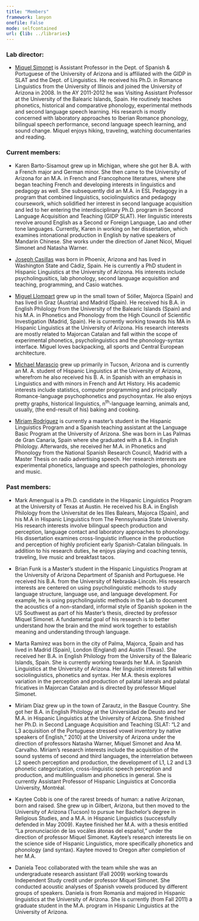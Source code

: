 ```yaml
---
title: "Members"
framework: lanyon
onefile: False
mode: selfcontained
url: {lib: ../libraries}
---
```



### Lab director:

- <a href="https://sites.google.com/site/miquelsimonet/Home" target="_blank">Miquel Simonet</a> is Assistant Professor in the Dept. of Spanish & Portuguese of the University of Arizona and is affiliated with the GIDP in SLAT and the Dept. of Linguistics. He received his Ph.D. in Romance Linguistics from the University of Illinois and joined the University of Arizona in 2008. In the AY 2011-2012 he was Visiting Assistant Professor at the University of the Balearic Islands, Spain. He routinely teaches phonetics, historical and comparative phonology, experimental methods and second language speech learning. His research is mostly concerned with laboratory approaches to Iberian Romance phonology, bilingual speech performance, second language speech learning, and sound change. Miquel enjoys hiking, traveling, watching documentaries and reading.

### Current members:

- Karen Barto-Sisamout grew up in Michigan, where she got her B.A. with a French major and German minor. She then came to the University of Arizona for an M.A. in French and Francophone literatures, where she began teaching French and developing interests in linguistics and pedagogy as well. She subsequently did an M.A. in ESL Pedagogy in a program that combined linguistics, sociolinguistics and pedagogy coursework, which solidified her interest in second language acquisition and led to her entering the interdisciplinary Ph.D. program in Second Language Acquisition and Teaching (GIDP SLAT). Her linguistic interests revolve around English as a Second or Foreign Language, Lao and other tone languages. Currently, Karen in working on her dissertation, which examines intonational production in English by native speakers of Mandarin Chinese. She works under the direction of Janet Nicol, Miquel Simonet and Natasha Warner.

- <a href="http://www.jvcasillas.com" target="_blank">Joseph Casillas</a> was born in Phoenix, Arizona and has lived in Washington State and Cádiz, Spain. He is currently a PhD student in Hispanic Linguistics at the University of Arizona. His interests include psycholingusitics, lab phonology, second language acquisition and teaching, programming, and Casio watches.


- <a href="http://www.u.arizona.edu/~mllompart" target="_blank">Miguel Llompart</a> grew up in the small town of Sóller, Majorca (Spain) and has lived in Graz (Austria) and Madrid (Spain). He received his B.A. in English Philology from the University of the Balearic Islands (Spain) and his M.A. in Phonetics and Phonology from the High Council of Scientific Investigation (Madrid, Spain). He is currently working towards his MA in Hispanic Linguistics at the University of Arizona. His research interests are mostly related to Majorcan Catalan and fall within the scope of experimental phonetics, psycholinguistics and the phonology-syntax interface. Miguel loves backpacking, all sports and Central European architecture.

- <a href="http://www.mmarascio.com" target="_blank">Michael Marascio</a> grew up primarily in Tucson, Arizona and is currently an M. A. student of Hispanic Linguistics at the University of Arizona, wherefrom he also received his B. A. in Spanish with an emphasis in Linguistics and with minors in French and Art History. His academic interests include statistics, computer programming and principally Romance-language psychophonetics and psychosyntax. He also enjoys pretty graphs, historical linguistics, n<sup>th</sup>-language learning, animals and, usually, (the end-result of his) baking and cooking.

- <a href="http://mrodriguezg.weebly.com" target="_blank">Miriam Rodríguez</a> is currently a master’s student in the Hispanic Linguistics Program and a Spanish teaching assistant at the Language Basic Program at the University of Arizona. She was born in Las Palmas de Gran Canaria, Spain where she graduated with a B.A. in English Philology. Afterwards, she received her M.A. in Phonetics and Phonology from the National Spanish Research Council, Madrid with a Master Thesis on radio advertising speech. Her research interests are experimental phonetics, language and speech pathologies, phonology and music.

### Past members:

- Mark Amengual is a Ph.D. candidate in the Hispanic Linguistics Program at the University of Texas at Austin. He received his B.A. in English Philology from the Universitat de les Illes Balears, Majorca (Spain), and his M.A in Hispanic Linguistics from The Pennsylvania State University. His research interests involve bilingual speech production and perception, language contact and laboratory approaches to phonology. His dissertation examines cross-linguistic influence in the production and perception of highly proficient early Spanish-Catalan bilinguals. In addition to his research duties, he enjoys playing and coaching tennis, traveling, live music and breakfast tacos.

- Brian Funk is a Master’s student in the Hispanic Linguistics Program at the University of Arizona Department of Spanish and Portuguese. He received his B.A. from the University of Nebraska-Lincoln. His research interests are centered on using psycholinguistic methods to study language structure, language use, and language development. For example, he is using psycholinguistic methods in the Lab to document the acoustics of a non-standard, informal style of Spanish spoken in the US Southwest as part of his Master’s thesis, directed by professor Miquel Simonet. A fundamental goal of his research is to better understand how the brain and the mind work together to establish meaning and understanding through language.

- Marta Ramírez was born in the city of Palma, Majorca, Spain and has lived in Madrid (Spain), London (England) and Austin (Texas). She received her B.A. in English Philology from the University of the Balearic Islands, Spain. She is currently working towards her M.A. in Spanish Linguistics at the University of Arizona. Her linguistic interests fall within sociolinguistics, phonetics and syntax. Her M.A. thesis explores variation in the perception and production of palatal laterals and palatal fricatives in Majorcan Catalan and is directed by professor Miquel Simonet.

- Miriam Díaz grew up in the town of Zarautz, in the Basque Country. She got her B.A. in English Philology at the Universidad de Deusto and her M.A. in Hispanic Linguistics at the University of Arizona. She finished her Ph.D. in Second Language Acquisition and Teaching (SLAT: "L2 and L3 acquisition of the Portuguese stressed vowel inventory by native speakers of English," 2010) at the University of Arizona under the direction of professors Natasha Warner, Miquel Simonet and Ana M. Carvalho. Miriam's research interests include the acquisition of the sound systems of second and third languages, the interrelation between L2 speech perception and production, the development of L1, L2 and L3 phonetic categorization, cross-linguistic speech perception and production, and multilingualism and phonetics in general. She is currently Assistant Professor of Hispanic Linguistics at Concordia University, Montréal.

- Kaytee Cobb is one of the rarest breeds of human: a native Arizonan, born and raised. She grew up in Gilbert, Arizona, but then moved to the University of Arizona (Tucson) to pursue her Bachelor’s degree in Religious Studies, and a M.A. in Hispanic Linguistics (successfully defended in May 2009). Kaytee finished her M.A. with a thesis entitled "La pronunciación de las vocáles átonas del español," under the direction of professor Miquel Simonet. Kaytee’s research interests lie on the science side of Hispanic Linguistics, more specifically phonetics and phonology (and syntax). Kaytee moved to Oregon after completion of her M.A.

- Daniela Teoc collaborated with the team while she was an undergraduate research assistant (Fall 2009) working towards Independent Study credit under professor Miquel Simonet. She conducted acoustic analyses of Spanish vowels produced by different groups of speakers. Daniela is from Romania and majored in Hispanic linguistics at the University of Arizona. She is currently (from Fall 2011) a graduate student in the M.A. program in Hispanic Linguistics at the University of Arizona.
